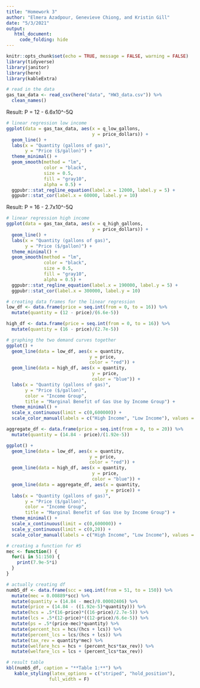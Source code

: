 ```yaml
---
title: "Homework 3"
author: "Elmera Azadpour, Genevieve Chiong, and Kristin Gill"
date: "5/3/2021"
output: 
   html_document:
     code_folding: hide
---
```


```r
knitr::opts_chunk$set(echo = TRUE, message = FALSE, warning = FALSE)
library(tidyverse)
library(janitor)
library(here)
library(kableExtra)
```

```r
# read in the data
gas_tax_data <- read_csv(here("data", "HW3_data.csv")) %>% 
  clean_names()
```

Result: P = 12 - 6.6x10^-5Q
```r
# linear regression low income
ggplot(data = gas_tax_data, aes(x = q_low_gallons,
                                y = price_dollars)) +
  geom_line() +
  labs(x = "Quantity (gallons of gas)",
       y = "Price ($/gallon)") +
  theme_minimal() +
  geom_smooth(method = "lm",
              color = "black",
              size = 0.5,
              fill = "gray10",
              alpha = 0.5) +
  ggpubr::stat_regline_equation(label.x = 12000, label.y = 5) +
  ggpubr::stat_cor(label.x = 60000, label.y = 10)
```

Result: P = 16 - 2.7x10^-5Q
```r
# linear regression high income
ggplot(data = gas_tax_data, aes(x = q_high_gallons,
                                y = price_dollars)) +
  geom_line() +
  labs(x = "Quantity (gallons of gas)",
       y = "Price ($/gallon)") +
  theme_minimal() +
  geom_smooth(method = "lm",
              color = "black",
              size = 0.5,
              fill = "gray10",
              alpha = 0.5) +
  ggpubr::stat_regline_equation(label.x = 190000, label.y = 5) +
  ggpubr::stat_cor(label.x = 300000, label.y = 10)
```

```r
# creating data frames for the linear regression
low_df <- data.frame(price = seq.int(from = 0, to = 16)) %>% 
  mutate(quantity = (12 - price)/(6.6e-5))

high_df <- data.frame(price = seq.int(from = 0, to = 16)) %>% 
  mutate(quantity = (16 - price)/(2.7e-5))
```

```r
# graphing the two demand curves together
ggplot() +
  geom_line(data = low_df, aes(x = quantity,
                               y = price,
                               color = "red")) +
  geom_line(data = high_df, aes(x = quantity,
                                y = price,
                                color = "blue")) +
  labs(x = "Quantity (gallons of gas)",
       y = "Price ($/gallon)",
       color = "Income Group",
       title = "Marginal Benefit of Gas Use by Income Group") +
  theme_minimal() +
  scale_x_continuous(limit = c(0,600000)) +
  scale_color_manual(labels = c("High Income", "Low Income"), values = c("blue", "red"))
```

```r
aggregate_df <- data.frame(price = seq.int(from = 0, to = 20)) %>% 
  mutate(quantity = (14.84 - price)/(1.92e-5))

ggplot() +
  geom_line(data = low_df, aes(x = quantity,
                               y = price,
                               color = "red")) +
  geom_line(data = high_df, aes(x = quantity,
                                y = price,
                                color = "blue")) +
  geom_line(data = aggregate_df, aes(x = quantity,
                                     y = price)) +
  labs(x = "Quantity (gallons of gas)",
       y = "Price ($/gallon)",
       color = "Income Group",
       title = "Marginal Benefit of Gas Use by Income Group") +
  theme_minimal() +
  scale_x_continuous(limit = c(0,600000)) +
  scale_y_continuous(limit = c(0,20)) +
  scale_color_manual(labels = c("High Income", "Low Income"), values = c("blue", "red"))
```

```r
# creating a function for #5
mec <- function() {
  for(i in 51:150) {
    print(7.9e-5*i)
  }
}
```

```r
# actually creating df
numb5_df <- data.frame(scc = seq.int(from = 51, to = 150)) %>% 
  mutate(mec = 0.00889*scc) %>% 
  mutate(quantity = (14.84 - mec)/0.00002406) %>% 
  mutate(price = (14.84 - ((1.92e-5)*quantity))) %>% 
  mutate(hcs = .5*(16-price)*((16-price)/2.7e-5)) %>% 
  mutate(lcs = .5*(12-price)*((12-price)/6.6e-5)) %>% 
  mutate(ps = .5*(price-mec)*quantity) %>% 
  mutate(percent_hcs = hcs/(hcs + lcs)) %>% 
  mutate(percent_lcs = lcs/(hcs + lcs)) %>% 
  mutate(tax_rev = quantity*mec) %>% 
  mutate(welfare_hcs = hcs + (percent_hcs*tax_rev)) %>% 
  mutate(welfare_lcs = lcs + (percent_lcs*tax_rev))
```

```r
# result table
kbl(numb5_df, caption = "**Table 1:**") %>% 
   kable_styling(latex_options = c("striped", "hold_position"),
                full_width = F)
```

